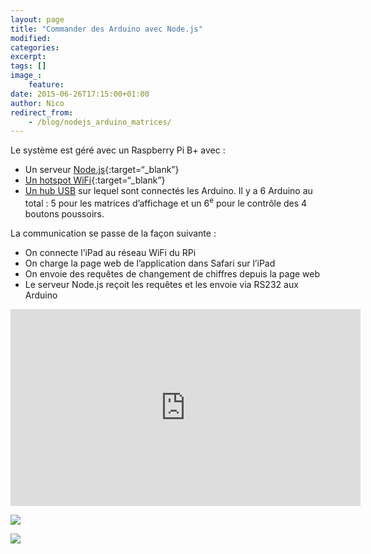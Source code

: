 ```yaml
---
layout: page
title: "Commander des Arduino avec Node.js"
modified:
categories:
excerpt:
tags: []
image_:
    feature:
date: 2015-06-26T17:15:00+01:00
author: Nico
redirect_from:
    - /blog/nodejs_arduino_matrices/
---
```


Le système est géré avec un Raspberry Pi B+ avec :

-   Un serveur [Node.js](https://nodejs.org){:target="\_blank"}
-   [Un hotspot WiFi](https://learn.adafruit.com/setting-up-a-raspberry-pi-as-a-wifi-access-point?view=all){:target="\_blank"}
-   [Un hub USB](/usb_hub_test/) sur lequel sont connectés les Arduino. Il y a 6 Arduino au total : 5 pour les matrices d’affichage et un 6<sup>e</sup> pour le contrôle des 4 boutons poussoirs.

La communication se passe de la façon suivante :

-   On connecte l’iPad au réseau WiFi du RPi
-   On charge la page web de l’application dans Safari sur l’iPad
-   On envoie des requêtes de changement de chiffres depuis la page web
-   Le serveur Node.js reçoit les requêtes et les envoie via RS232 aux Arduino

<iframe width="560" height="315" src="https://www.youtube.com/embed/b8a_t5Tyg44" frameborder="0" allowfullscreen></iframe>

![](../../files/2015-06-26-nodejs_arduino_matrices/2015-05-29_platine.jpg)

![](../../files/2015-06-26-nodejs_arduino_matrices/2015-05-30_boutons.jpg)
